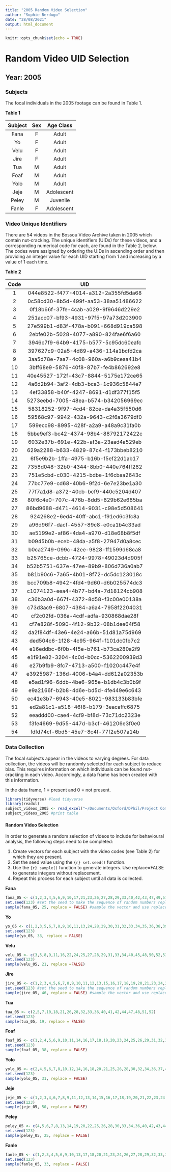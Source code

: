 ```yaml
---
title: "2005 Random Video Selection"
author: "Sophie Berdugo"
date: "28/08/2021"
output: html_document
---
```


```r
knitr::opts_chunk$set(echo = TRUE)
```

# Random Video UID Selection

## Year: 2005

### Subjects

The focal individuals in the 2005 footage can be found in Table 1.

**Table 1**

|Subject  | Sex | Age Class  |
|:------: |:---:| :---------:|
|Fana     |F    | Adult      |
|Yo       |F    | Adult      |
|Velu     |F    | Adult      |
|Jire     |F    | Adult      |
|Tua      |M    | Adult      |
|Foaf     |M    | Adult      |
|Yolo     |M    | Adult      |
|Jeje     |M    | Adolescent |
|Peley    |M    | Juvenile   |
|Fanle    |F    | Adolescent |

### Video Unique Identifiers
There are 54 videos in the Bossou Video Archive taken in 2005 which contain nut-cracking. The unique identifiers (UIDs) for these videos, and a corresponding numerical code for each, are found in the Table 2, below. The codes were assigned by ordering the UIDs in ascending order and then providing an integer value for each UID starting from 1 and increasing by a value of 1 each time.

**Table 2**

|Code  | UID                                  |
|:---: | :-----------------------------------:|
| 1    | 044e8522-f477-4014-a312-2a355fd5da68 |
| 2    | 0c58cd30-8b5d-499f-aa53-38aa51486622 |
| 3    | 0f18b66f-37fe-4cab-a029-9f9646d229e2 |
| 4    | 251acc07-bf93-4931-97f5-97a73d203900 |
| 5    | 27e599b1-d83f-478a-b091-668d919ca598 |
| 6    | 2ebfe02b-5028-4077-a890-824fae6f6a60 |
| 7    | 3946c7f9-64b9-4175-b577-5c95dc60eafc |
| 8    | 397627c9-02a5-4d89-a436-114a1bcfd2ca |
| 9    | 3aa5d78e-7aa7-4c08-960a-a6b9ceaa41b4 |
| 10   | 3bff68e9-5876-40f8-87b7-fe4b862692e8 |
| 11   | 40e45527-172f-43c7-8844-5175e172ce65 |
| 12   | 4a6d2b94-3af2-4db3-bca3-1c936c5844e7 |
| 13   | 4ef33858-b40f-4247-8691-d1df377f15f5 |
| 14   | 5273eebd-7005-48ea-b574-b342056969ec |
| 15   | 58318252-9f97-4cd4-82ce-da4a35f550d6 |
| 16   | 59568c97-9942-432a-9643-c2f6a3679df0 |
| 17   | 599ecc98-8995-428f-a2a9-a48a9c31fa0b |
| 18   | 5bbe9ef3-bc42-4374-98b4-88792172422c |
| 19   | 6032e37b-691e-422b-af3a-23aad4a529eb |
| 20   | 629a2288-b633-4829-87c4-f173bbeb8210 |
| 21   | 6f5e9b2b-1ffa-4975-b16b-f5ef22d1ab17 |
| 22   | 7358d048-32b0-4344-8bb0-440e764ff282 |
| 23   | 751e5cbd-c030-4215-bdbe-1f6cbaa2643c |
| 24   | 77bc77e9-cd68-40b6-9f2d-6e7e23be1a30 |
| 25   | 77f7a1d8-a372-40cb-bcf9-440c5204d407 |
| 26   | 80f6c4e0-707c-476b-8dd5-829b62e685ba |
| 27   | 86bd9688-d471-4614-9031-c98e5d508641 |
| 28   | 924268e2-6ed4-40ff-abc1-f91ed6c3fc8a |
| 29   | a96d96f7-dacf-4557-89c8-e0ca1b4c33ad |
| 30   | ae5199e2-af86-4da4-a970-d18e68b8f5df |
| 31   | b0945b0b-eceb-48da-a5f8-27947d0a8cec |
| 32   | b0ca2749-099c-42ee-9828-ff1599d68ca8 |
| 33   | b25765ce-dcbb-4724-9978-49023d4d905f |
| 34   | b52b5751-637e-47ee-89b9-806d736a0ab7 |
| 35   | b81b90c6-7a65-4b01-8f72-dc5dc123018c |
| 36   | bcc709b8-4942-4fd4-9d60-d6b025574dc3 |
| 37   | c1074123-eea4-4b77-bd4a-7d18124cb908 |
| 38   | c36b3a0d-667f-4372-8d58-f3c00e00138a |
| 39   | c73d3ac9-6807-4384-a6a4-7958f2204031 |
| 40   | cf2c02fd-036a-4cdf-adfa-930868dae28f |
| 41   | cf7e828f-5090-4f12-9b32-08b1dee64f58 |
| 42   | da2f84df-43e6-4e24-a66b-51d81a75d969 |
| 43   | ded504c6-1f28-4c95-964f-f101dc0fb7c2 |
| 44   | e16eddbc-6f0b-4f5e-b761-b73ca280a2f9 |
| 45   | e1f91e82-3204-4c0d-b0cc-5362200939d3 |
| 46   | e27b9fb9-8fc7-4713-a500-f1020c447e4f |
| 47   | e3925987-136d-4006-b4a4-dd612a02353b |
| 48   | e5ad1f96-6ddb-4be6-965e-b1db4c3b0b9f |
| 49   | e9a2166f-b2b8-4d6e-bd5d-4fe449e6c643 |
| 50   | ec41e3b7-6943-40e5-8021-983133b83bfe |
| 51   | ed2a81c1-a518-46f8-b179-3eacaffc6875 |
| 52   | eeaddd00-cae4-4cf9-bf8d-73c71dc2323e |
| 53   | f3fe4669-9d55-447d-b3cf-461206e3f0e0 |
| 54   | fdfd74cf-6bd5-45e7-8c4f-77f2e507a14b |

### Data Collection
The focal subjects appear in the videos to varying degrees. For data collection, the videos will be randomly selected for each subject to reduce bias. This requires information on which individuals can be found nut-cracking in each video. Accordingly, a data frame has been created with this information.

In the data frame, 1 = present and 0 = not present.

```r
library(tidyverse) #load tidyverse
library(readxl)
subject_videos_2005 <- read_excel("~/Documents/Oxford/DPhil/Project Components/Methods/Data/Subjects UIDs by Year/2005_subject_UIDs.xlsx")
subject_videos_2005 #print table
```

#### Random Video Selection
In order to generate a random selection of videos to include for behavioural analysis, the following steps need to be completed:

1. Create vectors for each subject with the video codes (see Table 2) for which they are present.
2. Set the seed value using the ```{r} set.seed()``` function.
3. Use the ```{r} sample()``` function to generate integers. Use replace=FALSE to generate integers without replacement.
4. Repeat this process for each subject until all data is collected.

**Fana**

```r
fana_05 <- c(1,2,3,4,5,6,9,10,17,21,23,26,27,28,29,33,40,42,43,47,49,51,52,53,54) #create the vector
set.seed(123) #set the seed to make the sequence of random numbers replicable
sample(fana_05, 25, replace = FALSE) #sample the vector and use replace=FALSE to sample without replacement
```

**Yo**

```r
yo_05 <- c(1,2,3,5,6,7,8,9,10,11,13,24,28,29,30,31,32,33,34,35,36,38,39,40,41,42,45,46,48,49,51,53,54)
set.seed(123)
sample(yo_05, 33, replace = FALSE)
```

**Velu**

```r
velu_05 <- c(3,5,8,9,11,16,22,24,25,27,28,29,31,33,34,40,45,48,50,52,53)
set.seed(123)
sample(velu_05, 21, replace =FALSE)
```

**Jire**

```r
jire_05 <- c(1,2,3,4,5,6,7,8,9,10,11,12,13,15,16,17,18,19,20,21,23,24,25,27,28,29,30,31,33,34,36,38,40,41,42,43,44,45,46,47,48,49,51,52,53,54) #create the vector
set.seed(123) #set the seed to make the sequence of random numbers replicable
sample(jire_05, 46, replace = FALSE) #sample the vector and use replace=FALSE to sample without replacement
```

**Tua**

```r
tua_05 <- c(2,5,7,10,18,21,26,28,32,33,36,40,41,42,44,47,48,51,52)
set.seed(123)
sample(tua_05, 19, replace = FALSE)
```

**Foaf**

```r
foaf_05 <- c(1,2,4,5,6,9,10,11,14,16,17,18,19,20,23,24,25,26,29,31,32,33,34,35,36,38,40,41,42,43,44,45,47,49,51,52,53,54)
set.seed(123)
sample(foaf_05, 38, replace = FALSE)
```

**Yolo**

```r
yolo_05 <- c(2,4,5,6,7,8,10,12,14,16,18,20,21,25,26,28,30,32,34,36,37,40,41,42,44,45,46,47,48,51,52)
set.seed(123)
sample(yolo_05, 31, replace = FALSE)
```

**Jeje**

```r
jeje_05 <- c(1,2,3,4,6,7,8,9,11,12,13,14,15,16,17,18,19,20,21,22,23,24,25,26,27,28,29,30,31,32,33,34,35,36,38,39,40,41,42,43,44,45,46,47,48,49,51,52,53,54)
set.seed(123)
sample(jeje_05, 50, replace = FALSE)
```

**Peley**

```r
peley_05 <- c(4,5,6,7,8,13,14,19,20,22,25,26,28,30,33,34,36,40,42,43,44,46,47,48,51)
set.seed(123)
sample(peley_05, 25, replace = FALSE)
```

**Fanle**

```r
fanle_05 <- c(1,2,3,4,5,6,9,10,13,17,18,20,21,23,24,26,27,28,29,32,33,36,40,41,42,43,44,45,47,49,52,53,54)
set.seed(123)
sample(fanle_05, 33, replace = FALSE)
```

